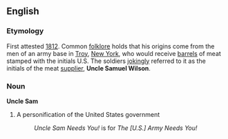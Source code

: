 ==English==

===Etymology===
First attested [[w:1812|1812]]. Common [[folklore]] holds that his origins come from the men of an army base in [[Troy]], [[New York]], who would receive [[barrel]]s of meat stamped with the initials U.S. The soldiers [[jokingly]] referred to it as the initials of the meat [[supplier]], '''Uncle Samuel Wilson'''.

===Noun===
'''Uncle Sam''' {{wikipedia}}
#A personification of the United States government
#: ''Uncle Sam Needs You!''  is for  ''The [U.S.] Army Needs You!''